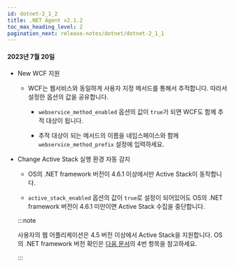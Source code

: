 ```yaml
---
id: dotnet-2_1_2
title: .NET Agent v2.1.2
toc_max_heading_level: 2
pagination_next: release-notes/dotnet/dotnet-2_1_1
---
```


#### 2023년 7월 20일

* <Status>New</Status> WCF 지원

  * WCF는 웹서비스와 동일하게 사용자 지정 메서드를 통해서 추적합니다. 따라서 설정한 옵션의 값을 공유합니다.

    * `webservice_method_enabled` 옵션의 값이 `true`가 되면 WCF도 함께 추적 대상이 됩니다.

    * 추적 대상이 되는 메서드의 이름을 네임스페이스와 함께 `webservice_method_prefix` 설정에 입력하세요.

* <Status>Change</Status>  Active Stack 실행 환경 자동 감지

  * OS의 .NET framework 버전이 4.6.1 이상에서만 Active Stack이 동작합니다.

  * `active_stack_enabled` 옵션의 값이 `true`로 설정이 되어있어도 OS의 .NET framework 버전이 4.6.1 미만이면 Active Stack 수집을 중단합니다.

  :::note

  사용자의 웹 어플리케이션은 4.5 버전 이상에서 Active Stack을 지원합니다. OS의 .NET framework 버전 확인은 [다음 문서](https://docs.whatap.io/dotnet/supported-spec#use-tools)의 4번 항목을 참고하세요.

  :::


